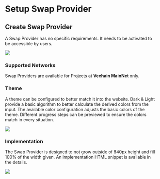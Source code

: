 # Setup Swap Provider

## Create Swap Provider

A Swap Provider has no specific requirements. It needs to be activated to be accessible by users.

![](./swap-create.gif)

### Supported Networks

Swap Providers are available for Projects at **Vechain MainNet** only.

### Theme

A theme can be configured to better match it into the website. Dark & Light provide a basic algorithm to better calculate the derived colors from the input.
The available color configuration adjusts the basic colors of the theme.
Different progress steps can be previewed to ensure the colors match in every situation.

![](./swap-theme.gif)


### Implementation

The Swap Provider is designed to not grow outside of 840px height and fill 100% of the width given.
An implementation HTML snippet is available in the details.

![](./swap-code.gif)
